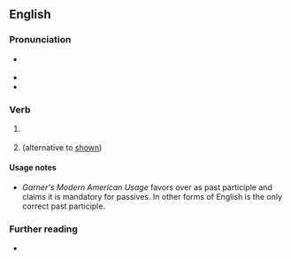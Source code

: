 ==English==

===Pronunciation===
* {{a|US}} {{IPA|en|/ˈʃoʊd/}}
* {{audio|en|en-us-showed.ogg|Audio (US)}}
* {{rhymes|en|əʊd|s=1}}

===Verb===
{{head|en|verb form}}

# {{en-simple past of|show}}
#: {{ux|en|I '''showed''' him the report.}}
# {{lb|en|US|sometimes|proscribed}} {{past participle of|en|show|nocat=1}} (alternative to [[shown]])
#: {{ux|en|Recent polling has '''showed''' that 40% are in favour of the candidate.}}
#: {{ux|en|The report had already been '''showed''' to him.|q=proscribed}}

====Usage notes====
* ''Garner's Modern American Usage'' favors {{m|en|shown}} over {{m|en|showed}} as past participle and claims it is mandatory for passives. In other forms of English {{m|en|shown}} is the only correct past participle.

===Further reading===
* {{R:OneLook}}